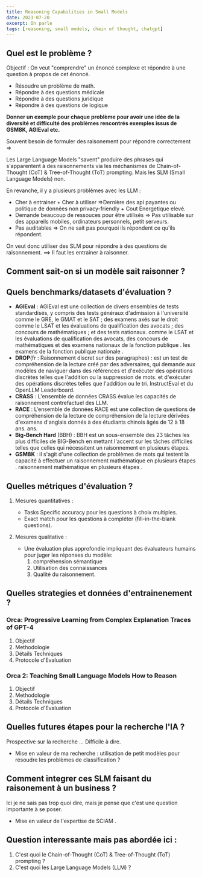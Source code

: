 ```yaml
---
title: Reasoning Capabilities in Small Models
date: 2023-07-20
excerpt: On parle 
tags: [reasoning, small models, chain of thought, chatgpt]
---
```

## Quel est le problème ?

Objectif : On veut "comprendre" un énoncé complexe et répondre à une question à propos de cet énoncé.

- Résoudre un problème de math.
- Répondre à des questions médicale
- Répondre à des questions juridique
- Répondre à des questions de logique

**Donner un exemple pour chaque problème pour avoir une idée de la diversité et difficulté des problèmes rencontrés
exemples issus de GSM8K, AGIEval etc.**

Souvent besoin de formuler des raisonement pour répondre correctement =>

Les Large Language Models "savent" produire des phrases qui s'apparentent à des raisonnements via les méchanismes de Chain-of-Thought (CoT) & Tree-of-Thought (ToT) prompting.
Mais les SLM (Small Language Models) non.

En revanche, il y a plusieurs problèmes avec les LLM :

- Cher à entrainer + Cher à utiliser =>Dernière des api payantes ou politique de données non privacy-friendly + Cout Energetique elevé.
- Demande beaucoup de ressouces pour être utilisés => Pas utilisable sur des appareils mobiles, ordinateurs personnels, petit serveurs.
- Pas auditables => On ne sait pas pourquoi ils répondent ce qu'ils répondent.

On veut donc utiliser des SLM pour répondre à des questions de raisonnement.
==> Il faut les entrainer à raisonner.

## Comment sait-on si un modèle sait raisonner ?

## Quels benchmarks/datasets d'évaluation ?

- **AGIEval** : AGIEval est une collection de divers ensembles de tests standardisés, y compris des tests généraux d'admission à l'université comme le GRE, le GMAT et le SAT ; des examens axés sur le droit comme le LSAT et les évaluations de qualification des avocats ; des concours de mathématiques ; et des tests nationaux. comme le LSAT et les évaluations de qualification des avocats, des concours de mathématiques et des examens nationaux de la fonction publique . les examens de la fonction publique nationale .
- **DROP**(fr : Raisonnement discret sur des paragraphes) : est un test de compréhension de la lecture créé par des adversaires, qui demande aux modèles de naviguer dans des références et d'exécuter des opérations discrètes telles que l'addition ou la suppression de mots. et d'exécuter des opérations discrètes telles que l'addition ou le tri. InstructEval et du OpenLLM Leaderboard.
- **CRASS** : L'ensemble de données CRASS évalue les capacités de raisonnement contrefactuel des LLM.
- **RACE** : L'ensemble de données RACE est une collection de questions de compréhension de la lecture de compréhension de la lecture dérivées d'examens d'anglais donnés à des étudiants chinois âgés de 12 à 18 ans. ans.
- **Big-Bench Hard** (BBH) : BBH est un sous-ensemble des 23 tâches les plus difficiles de BIG-Bench en mettant l'accent sur les tâches difficiles telles que celles qui nécessitent un raisonnement en plusieurs étapes.
- **GSM8K** : il s'agit d'une collection de problèmes de mots qui testent la capacité à effectuer un raisonnement mathématique en plusieurs étapes . raisonnement mathématique en plusieurs étapes . 


## Quelles métriques d'évaluation ?

1. Mesures quantitatives :
    - Tasks Specific accuracy pour les questions à choix multiples.
    - Exact match pour les questions à compléter (fill-in-the-blank questions).

2. Mesures qualitative : 
    - Une évaluation plus approfondie impliquant des évaluateurs humains pour juger les réponses du modèle:
        1. compréhension sémantique
        2. Utilisation des connaissances
        3. Qualité du raisonnement.

## Quelles strategies et données d'entrainenement ?

### Orca: Progressive Learning from Complex Explanation Traces of GPT-4

1. Objectif
2. Methodologie
3. Détails Techniques
4. Protocole d'Evaluation

### Orca 2: Teaching Small Language Models How to Reason

1. Objectif
2. Methodologie
3. Détails Techniques
4. Protocole d'Evaluation

## Quelles futures étapes pour la recherche l'IA ?

Prospective sur la recherche ... Difficile à dire.
- Mise en valeur de ma recherche : utilisation de petit modèles pour résoudre les problèmes de classification ? 


## Comment integrer ces SLM faisant du raisonement à un business ?

Ici je ne sais pas trop quoi dire, mais je pense que c'est une question importante à se poser.
- Mise en valeur de l'expertise de SCIAM .

## Question interessante mais pas abordée ici :

1. C'est quoi le Chain-of-Thought (CoT) & Tree-of-Thought (ToT) prompting ?
2. C'est quoi les Large Language Models (LLM) ?